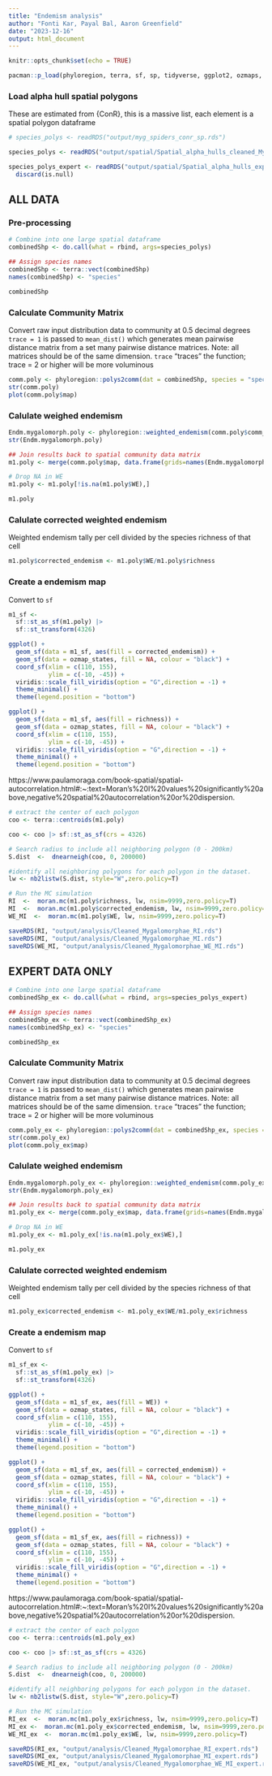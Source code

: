 ```yaml
---
title: "Endemism analysis"
author: "Fonti Kar, Payal Bal, Aaron Greenfield"
date: "2023-12-16"
output: html_document
---
```


```r
knitr::opts_chunk$set(echo = TRUE)

pacman::p_load(phyloregion, terra, sf, sp, tidyverse, ggplot2, ozmaps, tmap, viridis, spdep, purrr)
```

### Load alpha hull spatial polygons

These are estimated from {ConR}, this is a massive list, each element is a spatial polygon dataframe

```r
# species_polys <- readRDS("output/myg_spiders_conr_sp.rds")

species_polys <- readRDS("output/spatial/Spatial_alpha_hulls_cleaned_Mygalomorphae_withassertions_2024-03-13_ALA.rds")

species_polys_expert <- readRDS("output/spatial/Spatial_alpha_hulls_expertcleaned_Mygalomorphae_withassertions_2024-03-13_ALA.rds") |> 
  discard(is.null)
```

## ALL DATA

### Pre-processing

```r
# Combine into one large spatial dataframe
combinedShp <- do.call(what = rbind, args=species_polys)

## Assign species names
combinedShp <- terra::vect(combinedShp)
names(combinedShp) <- "species"

combinedShp
```

### Calculate Community Matrix

Convert raw input distribution data to community at 0.5 decimal degrees
`trace = 1` is passed to `mean_dist()` which generates mean pairwise distance matrix from a set many pairwise distance matrices. Note: all matrices should be of the same dimension. `trace` "traces" the function; trace = 2 or higher will be more voluminous

```r
comm.poly <- phyloregion::polys2comm(dat = combinedShp, species = "species", trace=1, res = 0.5)
str(comm.poly)
plot(comm.poly$map)
```

### Calulate weighed endemism 

```r
Endm.mygalomorph.poly <- phyloregion::weighted_endemism(comm.poly$comm_dat)
str(Endm.mygalomorph.poly)

## Join results back to spatial community data matrix
m1.poly <- merge(comm.poly$map, data.frame(grids=names(Endm.mygalomorph.poly), WE=Endm.mygalomorph.poly), by="grids")

# Drop NA in WE
m1.poly <- m1.poly[!is.na(m1.poly$WE),]

m1.poly
```


### Calulate corrected weighted endemism

Weighted endemism tally per cell divided by the species richness of that cell

```r
m1.poly$corrected_endemism <- m1.poly$WE/m1.poly$richness
```

### Create a endemism map

Convert to `sf` 

```r
m1_sf <- 
  sf::st_as_sf(m1.poly) |> 
  sf::st_transform(4326)

ggplot() +
  geom_sf(data = m1_sf, aes(fill = corrected_endemism)) + 
  geom_sf(data = ozmap_states, fill = NA, colour = "black") + 
  coord_sf(xlim = c(110, 155), 
           ylim = c(-10, -45)) + 
  viridis::scale_fill_viridis(option = "G",direction = -1) + 
  theme_minimal() +
  theme(legend.position = "bottom")

ggplot() +
  geom_sf(data = m1_sf, aes(fill = richness)) + 
  geom_sf(data = ozmap_states, fill = NA, colour = "black") + 
  coord_sf(xlim = c(110, 155), 
           ylim = c(-10, -45)) + 
  viridis::scale_fill_viridis(option = "G",direction = -1) + 
  theme_minimal() +
  theme(legend.position = "bottom")
```

https://www.paulamoraga.com/book-spatial/spatial-autocorrelation.html#:~:text=Moran's%20I%20values%20significantly%20above,negative%20spatial%20autocorrelation%20or%20dispersion.

```r
# extract the center of each polygon
coo <- terra::centroids(m1.poly)

coo <- coo |> sf::st_as_sf(crs = 4326)

# Search radius to include all neighboring polygon (0 - 200km)
S.dist  <-  dnearneigh(coo, 0, 200000)  

#identify all neighboring polygons for each polygon in the dataset.
lw <- nb2listw(S.dist, style="W",zero.policy=T) 

# Run the MC simulation
RI  <-  moran.mc(m1.poly$richness, lw, nsim=9999,zero.policy=T)
MI  <-  moran.mc(m1.poly$corrected_endemism, lw, nsim=9999,zero.policy=T)
WE_MI  <-  moran.mc(m1.poly$WE, lw, nsim=9999,zero.policy=T)

saveRDS(RI, "output/analysis/Cleaned_Mygalomorphae_RI.rds")
saveRDS(MI, "output/analysis/Cleaned_Mygalomorphae_MI.rds")
saveRDS(WE_MI, "output/analysis/Cleaned_Mygalomorphae_WE_MI.rds")
```

## EXPERT DATA ONLY


```r
# Combine into one large spatial dataframe
combinedShp_ex <- do.call(what = rbind, args=species_polys_expert)

## Assign species names
combinedShp_ex <- terra::vect(combinedShp_ex)
names(combinedShp_ex) <- "species"

combinedShp_ex
```

### Calculate Community Matrix

Convert raw input distribution data to community at 0.5 decimal degrees
`trace = 1` is passed to `mean_dist()` which generates mean pairwise distance matrix from a set many pairwise distance matrices. Note: all matrices should be of the same dimension. `trace` "traces" the function; trace = 2 or higher will be more voluminous

```r
comm.poly_ex <- phyloregion::polys2comm(dat = combinedShp_ex, species = "species", trace=1, res = 0.5)
str(comm.poly_ex)
plot(comm.poly_ex$map)
```

### Calulate weighed endemism 

```r
Endm.mygalomorph.poly_ex <- phyloregion::weighted_endemism(comm.poly_ex$comm_dat)
str(Endm.mygalomorph.poly_ex)

## Join results back to spatial community data matrix
m1.poly_ex <- merge(comm.poly_ex$map, data.frame(grids=names(Endm.mygalomorph.poly_ex), WE=Endm.mygalomorph.poly_ex), by="grids")

# Drop NA in WE
m1.poly_ex <- m1.poly_ex[!is.na(m1.poly_ex$WE),]

m1.poly_ex
```


### Calulate corrected weighted endemism

Weighted endemism tally per cell divided by the species richness of that cell

```r
m1.poly_ex$corrected_endemism <- m1.poly_ex$WE/m1.poly_ex$richness
```

### Create a endemism map

Convert to `sf` 

```r
m1_sf_ex <- 
  sf::st_as_sf(m1.poly_ex) |> 
  sf::st_transform(4326)

ggplot() +
  geom_sf(data = m1_sf_ex, aes(fill = WE)) + 
  geom_sf(data = ozmap_states, fill = NA, colour = "black") + 
  coord_sf(xlim = c(110, 155), 
           ylim = c(-10, -45)) + 
  viridis::scale_fill_viridis(option = "G",direction = -1) + 
  theme_minimal() +
  theme(legend.position = "bottom")

ggplot() +
  geom_sf(data = m1_sf_ex, aes(fill = corrected_endemism)) + 
  geom_sf(data = ozmap_states, fill = NA, colour = "black") + 
  coord_sf(xlim = c(110, 155), 
           ylim = c(-10, -45)) + 
  viridis::scale_fill_viridis(option = "G",direction = -1) + 
  theme_minimal() +
  theme(legend.position = "bottom")

ggplot() +
  geom_sf(data = m1_sf_ex, aes(fill = richness)) + 
  geom_sf(data = ozmap_states, fill = NA, colour = "black") + 
  coord_sf(xlim = c(110, 155), 
           ylim = c(-10, -45)) + 
  viridis::scale_fill_viridis(option = "G",direction = -1) + 
  theme_minimal() +
  theme(legend.position = "bottom")
```

https://www.paulamoraga.com/book-spatial/spatial-autocorrelation.html#:~:text=Moran's%20I%20values%20significantly%20above,negative%20spatial%20autocorrelation%20or%20dispersion.

```r
# extract the center of each polygon
coo <- terra::centroids(m1.poly_ex)

coo <- coo |> sf::st_as_sf(crs = 4326)

# Search radius to include all neighboring polygon (0 - 200km)
S.dist  <-  dnearneigh(coo, 0, 200000)  

#identify all neighboring polygons for each polygon in the dataset.
lw <- nb2listw(S.dist, style="W",zero.policy=T) 

# Run the MC simulation
RI_ex  <-  moran.mc(m1.poly_ex$richness, lw, nsim=9999,zero.policy=T)
MI_ex <-  moran.mc(m1.poly_ex$corrected_endemism, lw, nsim=9999,zero.policy=T)
WE_MI_ex  <-  moran.mc(m1.poly_ex$WE, lw, nsim=9999,zero.policy=T)

saveRDS(RI_ex, "output/analysis/Cleaned_Mygalomorphae_RI_expert.rds")
saveRDS(MI_ex, "output/analysis/Cleaned_Mygalomorphae_MI_expert.rds")
saveRDS(WE_MI_ex, "output/analysis/Cleaned_Mygalomorphae_WE_MI_expert.rds")
```

